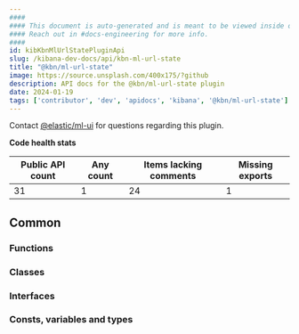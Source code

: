 ```yaml
---
####
#### This document is auto-generated and is meant to be viewed inside our experimental, new docs system.
#### Reach out in #docs-engineering for more info.
####
id: kibKbnMlUrlStatePluginApi
slug: /kibana-dev-docs/api/kbn-ml-url-state
title: "@kbn/ml-url-state"
image: https://source.unsplash.com/400x175/?github
description: API docs for the @kbn/ml-url-state plugin
date: 2024-01-19
tags: ['contributor', 'dev', 'apidocs', 'kibana', '@kbn/ml-url-state']
---
```




Contact [@elastic/ml-ui](https://github.com/orgs/elastic/teams/ml-ui) for questions regarding this plugin.

**Code health stats**

| Public API count  | Any count | Items lacking comments | Missing exports |
|-------------------|-----------|------------------------|-----------------|
| 31 | 1 | 24 | 1 |

## Common

### Functions
<DocDefinitionList data={kbnMlUrlStateObj.common.functions}/>

### Classes
<DocDefinitionList data={kbnMlUrlStateObj.common.classes}/>

### Interfaces
<DocDefinitionList data={kbnMlUrlStateObj.common.interfaces}/>

### Consts, variables and types
<DocDefinitionList data={kbnMlUrlStateObj.common.misc}/>

